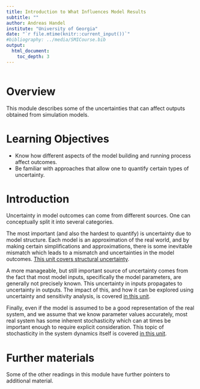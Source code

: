 ---
title: Introduction to What Influences Model Results
subtitle: ""
author: Andreas Handel
institute: "University of Georgia"
date: "`r file.mtime(knitr::current_input())`"
#bibliography: ../media/SMICourse.bib
output: 
  html_document:
    toc_depth: 3
---

```{r, echo = FALSE}
 
```


# Overview
This module describes some of the uncertainties that can affect outputs obtained from simulation models.

# Learning Objectives
* Know how different aspects of the model building and running process affect outcomes.
* Be familiar with approaches that allow one to quantify certain types of uncertainty.


# Introduction

Uncertainty in model outcomes can come from different sources. One can conceptually split it into several categories. 

The most important (and also the hardest to quantify) is uncertainty due to model structure. Each model is an approximation of the real world, and by making certain simplifications and approximations, there is some inevitable mismatch which leads to a mismatch and uncertainties in the model outcomes. [This unit covers structural uncertainty](https://andreashandel.github.io/SMIcourse/Structural_Uncertainty.html).

A more manageable, but still important source of uncertainty comes from the fact that most model inputs, specifically the model parameters, are generally not precisely known. This uncertainty in inputs propagates to uncertainty in outputs. The impact of this, and how it can be explored using uncertainty and sensitivity analysis, is covered [in this unit](https://andreashandel.github.io/SMIcourse/Parameter_Uncertainty_and_Sensitivity.html).

Finally, even if the model is assumed to be a good representation of the real system, and we assume that we know parameter values accurately, most real system has some inherent stochasticity which can at times be important enough to require explicit consideration. This topic of stochasticity in the system dynamics itself is covered [in this unit](https://andreashandel.github.io/SMIcourse/Model_Stochasticity.html).

# Further materials

Some of the other readings in this module have further pointers to additional material.
